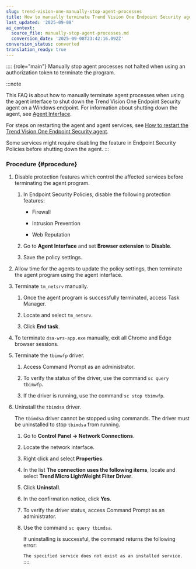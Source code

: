 ```yaml
---
slug: trend-vision-one-manually-stop-agent-processes
title: How to manually terminate Trend Vision One Endpoint Security agent processes
last_updated: '2025-09-08'
ai_context:
  source_file: manually-stop-agent-processes.md
  conversion_date: '2025-09-08T23:42:16.092Z'
conversion_status: converted
translation_ready: true
---
```


:::: {role="main"}
Manually stop agent processes not halted when using an authorization token to terminate the program.

:::note

This FAQ is about how to manually terminate agent processes when using the agent interface to shut down the Trend Vision One Endpoint Security agent on a Windows endpoint. For information about shutting down the agent, see [Agent Interface](policies-agent-interface.mdx).

For steps on restarting the agent and agent services, see [How to restart the Trend Vision One Endpoint Security agent](restart-security-agent.mdx).

Some services might require disabling the feature in Endpoint Security Policies before shutting down the agent.
:::

### Procedure {#procedure}

1.  Disable protection features which control the affected services before terminating the agent program.

    1.  In Endpoint Security Policies, disable the following protection features:

        - Firewall

        - Intrusion Prevention

        - Web Reputation

    2.  Go to **Agent Interface** and set **Browser extension** to **Disable**.

    3.  Save the policy settings.

2.  Allow time for the agents to update the policy settings, then terminate the agent program using the agent interface.

3.  Terminate `tm_netsrv` manually.

    1.  Once the agent program is successfully terminated, access Task Manager.

    2.  Locate and select `tm_netsrv`.

    3.  Click **End task**.

4.  To terminate `dsa-wrs-app.exe` manually, exit all Chrome and Edge browser sessions.

5.  Terminate the `tbimwfp` driver.

    1.  Access Command Prompt as an administrator.

    2.  To verify the status of the driver, use the command `sc query tbimwfp`.

    3.  If the driver is running, use the command `sc stop tbimwfp`.

6.  Uninstall the `tbimdsa` driver.

    The `tbimdsa` driver cannot be stopped using commands. The driver must be uninstalled to stop `tbimdsa` from running.

    1.  Go to **Control Panel → Network Connections**.

    2.  Locate the network interface.

    3.  Right click and select **Properties**.

    4.  In the list **The connection uses the following items**, locate and select **Trend Micro LightWeight Filter Driver**.

    5.  Click **Uninstall**.

    6.  In the confirmation notice, click **Yes**.

    7.  To verify the driver status, access Command Prompt as an administrator.

    8.  Use the command `sc query tbimdsa`.

        If uninstalling is successful, the command returns the following error:

        `The specified service does not exist as an installed service.`
::::
